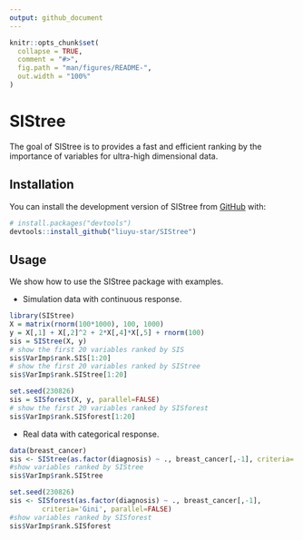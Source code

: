 ```yaml
---
output: github_document
---
```


<!-- README.md is generated from README.Rmd. Please edit that file -->

```r
knitr::opts_chunk$set(
  collapse = TRUE,
  comment = "#>",
  fig.path = "man/figures/README-",
  out.width = "100%"
)
```

# SIStree

<!-- badges: start -->
<!-- badges: end -->

The goal of SIStree is to provides a fast and efficient ranking by the importance of variables for ultra-high dimensional data.

## Installation

You can install the development version of SIStree from [GitHub](https://github.com/) with:

``` r
# install.packages("devtools")
devtools::install_github("liuyu-star/SIStree")
```

## Usage

We show how to use the SIStree package with examples.


* Simulation data with continuous response.
```r
library(SIStree)
X = matrix(rnorm(100*1000), 100, 1000)
y = X[,1] + X[,2]^2 + 2*X[,4]*X[,5] + rnorm(100)
sis = SIStree(X, y)
# show the first 20 variables ranked by SIS
sis$VarImp$rank.SIS[1:20]
# show the first 20 variables ranked by SIStree
sis$VarImp$rank.SIStree[1:20]

set.seed(230826)
sis = SISforest(X, y, parallel=FALSE)
# show the first 20 variables ranked by SISforest
sis$VarImp$rank.SISforest[1:20]
```


* Real data with categorical response.
```r
data(breast_cancer)
sis <- SIStree(as.factor(diagnosis) ~ ., breast_cancer[,-1], criteria='Gini')
#show variables ranked by SIStree
sis$VarImp$rank.SIStree

set.seed(230826)
sis <- SISforest(as.factor(diagnosis) ~ ., breast_cancer[,-1],
        criteria='Gini', parallel=FALSE)
#show variables ranked by SISforest
sis$VarImp$rank.SISforest
```


